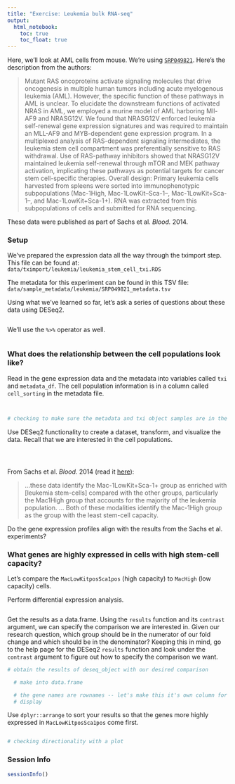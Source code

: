 ```yaml
---
title: "Exercise: Leukemia bulk RNA-seq"
output:   
  html_notebook: 
    toc: true
    toc_float: true
---
```


Here, we'll look at AML cells from mouse.
We're using [`SRP049821`](https://www.ebi.ac.uk/ena/data/view/PRJNA267255).
Here's the description from the authors:

> Mutant RAS oncoproteins activate signaling molecules that drive oncogenesis in multiple human tumors including acute myelogenous leukemia (AML). However, the specific function of these pathways in AML is unclear. To elucidate the downstream functions of activated NRAS in AML, we employed a murine model of AML harboring Mll-AF9 and NRASG12V. We found that NRASG12V enforced leukemia self-renewal gene expression signatures and was required to maintain an MLL-AF9 and MYB-dependent gene expression program. In a multiplexed analysis of RAS-dependent signaling intermediates, the leukemia stem cell compartment was preferentially sensitive to RAS withdrawal. Use of RAS-pathway inhibitors showed that NRASG12V maintained leukemia self-renewal through mTOR and MEK pathway activation, implicating these pathways as potential targets for cancer stem cell-specific therapies. Overall design: Primary leukemia cells harvested from spleens were sorted into immunophenotypic subpopulations (Mac-1High, Mac-1LowKit–Sca-1–, Mac-1LowKit+Sca-1–, and Mac-1LowKit+Sca-1+). RNA was extracted from this subpopulations of cells and submitted for RNA sequencing.

These data were published as part of Sachs et al. _Blood._ 2014.

### Setup 

We've prepared the expression data all the way through the tximport step.
This file can be found at: `data/tximport/leukemia/leukemia_stem_cell_txi.RDS`

The metadata for this experiment can be found in this TSV file: `data/sample_metadata/leukemia/SRP049821_metadata.tsv`

Using what we've learned so far, let's ask a series of questions about these
data using DESeq2.

```r

```

We'll use the `%>%` operator as well.

```r

```

### What does the relationship between the cell populations look like?

Read in the gene expression data and the metadata into variables called
`txi` and `metadata_df`.
The cell population information is in a column called `cell_sorting` in the
metadata file.

```r

```

```r

```

```r
# checking to make sure the metadata and txi object samples are in the same order

```

Use DESeq2 functionality to create a dataset, transform, and visualize the data.
Recall that we are interested in the cell populations.

```r

```

```r

```
```r

```

From Sachs et al. _Blood._ 2014 (read it [here](https://www.ncbi.nlm.nih.gov/pmc/articles/PMC4239336/)):

> ...these data identify the Mac-1LowKit+Sca-1+ group as enriched with [leukemia stem-cells] compared with the other groups, particularly the Mac1High group that accounts for the majority of the leukemia population.
...
Both of these modalities identify the Mac-1High group as the group with the least stem-cell capacity.

Do the gene expression profiles align with the results from the Sachs et al. 
experiments?

### What genes are highly expressed in cells with high stem-cell capacity?

Let's compare the `MacLowKitposSca1pos` (high capacity) to `MacHigh` (low 
capacity) cells.

Perform differential expression analysis.

```r

```

Get the results as a data.frame.
Using the `results` function and its `contrast` argument, we can specify the
comparison we are interested in.
Given our research question, which group should be in the numerator of 
our fold change and which should be in the denominator? 
Keeping this in mind, go to the help page for the DESeq2 `results` function and 
look under the `contrast` argument to figure out how to specify the comparison 
we want. 

```r
# obtain the results of deseq_object with our desired comparison

  # make into data.frame

  # the gene names are rownames -- let's make this it's own column for easy 
  # display

```

Use `dplyr::arrange` to sort your results so that the genes more highly 
expressed in `MacLowKitposSca1pos` come first.

```r

```

```r
# checking directionality with a plot

```

### Session Info

```r
sessionInfo()
```

